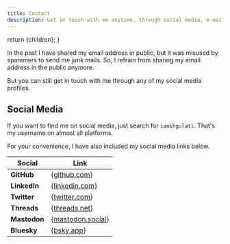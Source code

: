 ```yaml
---
title: Contact
description: Get in touch with me anytime, through social media, e-mail, or phone number.
---
```




  return <ContentLayout metadata={metadata}>{children}</ContentLayout>;
}

In the past I have shared my email address in public, but it was misused by spammers to send me junk mails.
So, I refrain from sharing my email address in the public anymore.

But you can still get in touch with me through any of my social media profiles.

## Social Media

If you want to find me on social media, just search for `iamshgulati`. That's my username on almost all platforms.

For your convenience, I have also included my social media links below.

| Social       | Link                                                      |
| ------------ | --------------------------------------------------------- |
| **GitHub**   | {<a href={siteConfig.links.github}>github.com</a>}        |
| **LinkedIn** | {<a href={siteConfig.links.linkedin}>linkedin.com</a>}    |
| **Twitter**  | {<a href={siteConfig.links.twitter}>twitter.com</a>}      |
| **Threads**  | {<a href={siteConfig.links.threads}>threads.net</a>}      |
| **Mastodon** | {<a href={siteConfig.links.mastodon}>mastodon.social</a>} |
| **Bluesky**  | {<a href={siteConfig.links.bluesky}>bsky.app</a>}         |
